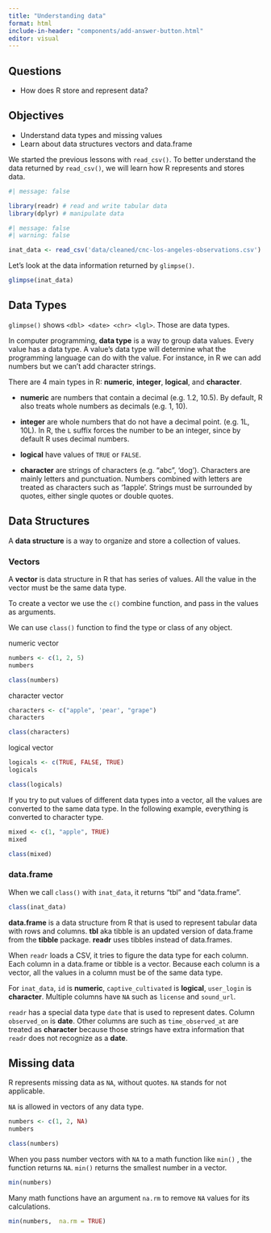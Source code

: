 ```yaml
---
title: "Understanding data"
format: html
include-in-header: "components/add-answer-button.html"
editor: visual
---
```


::: summary
## Questions

-   How does R store and represent data?

## Objectives

-   Understand data types and missing values
-   Learn about data structures vectors and data.frame
:::

We started the previous lessons with `read_csv()`. To better understand the data returned by `read_csv()`, we will learn how R represents and stores data.

```r
#| message: false

library(readr) # read and write tabular data
library(dplyr) # manipulate data
```

```r
#| message: false
#| warning: false

inat_data <- read_csv('data/cleaned/cnc-los-angeles-observations.csv')

```

Let's look at the data information returned by `glimpse()`.

```r
glimpse(inat_data)
```

## Data Types

`glimpse()` shows `<dbl> <date> <chr> <lgl>`. Those are data types.

In computer programming, **data type** is a way to group data values. Every value has a data type. A value's data type will determine what the programming language can do with the value. For instance, in R we can add numbers but we can't add character strings.

There are 4 main types in R: **numeric**, **integer**, **logical**, and **character**.

-   **numeric** are numbers that contain a decimal (e.g. 1.2, 10.5). By default, R also treats whole numbers as decimals (e.g. 1, 10).

-   **integer** are whole numbers that do not have a decimal point. (e.g. 1L, 10L). In R, the `L` suffix forces the number to be an integer, since by default R uses decimal numbers.

-   **logical** have values of `TRUE` or `FALSE`.

-   **character** are strings of characters (e.g. "abc", 'dog'). Characters are mainly letters and punctuation. Numbers combined with letters are treated as characters such as '1apple'. Strings must be surrounded by quotes, either single quotes or double quotes.

## Data Structures

A **data structure** is a way to organize and store a collection of values.

### Vectors

A **vector** is data structure in R that has series of values. All the value in the vector must be the same data type.

To create a vector we use the `c()` combine function, and pass in the values as arguments.

We can use `class()` function to find the type or class of any object.

numeric vector

```r
numbers <- c(1, 2, 5)
numbers

class(numbers)
```

character vector

```r
characters <- c("apple", 'pear', "grape")
characters

class(characters)
```

logical vector

```r
logicals <- c(TRUE, FALSE, TRUE)
logicals

class(logicals)
```

If you try to put values of different data types into a vector, all the values are converted to the same data type. In the following example, everything is converted to character type.

```r
mixed <- c(1, "apple", TRUE)
mixed

class(mixed)
```

### data.frame

When we call `class()` with `inat_data`, it returns "tbl" and "data.frame".

```r
class(inat_data)
```

**data.frame** is a data structure from R that is used to represent tabular data with rows and columns. **tbl** aka tibble is an updated version of data.frame from the **tibble** package. **readr** uses tibbles instead of data.frames.

When `readr` loads a CSV, it tries to figure the data type for each column. Each column in a data.frame or tibble is a vector. Because each column is a vector, all the values in a column must be of the same data type.

For `inat_data`, `id` is **numeric**, `captive_cultivated` is **logical**, `user_login` is **character**. Multiple columns have `NA` such as `license` and `sound_url`.

`readr` has a special data type `date` that is used to represent dates. Column `observed_on` is **date**. Other columns are such as `time_observed_at` are treated as **character** because those strings have extra information that `readr` does not recognize as a **date**.

## Missing data

R represents missing data as `NA`, without quotes. `NA` stands for not applicable.

`NA` is allowed in vectors of any data type.

```r
numbers <- c(1, 2, NA)
numbers

class(numbers)
```

When you pass number vectors with `NA` to a math function like `min()` , the function returns `NA`. `min()` returns the smallest number in a vector.

```r
min(numbers)
```

Many math functions have an argument `na.rm` to remove `NA` values for its calculations.

```r
min(numbers,  na.rm = TRUE)
```

## 

